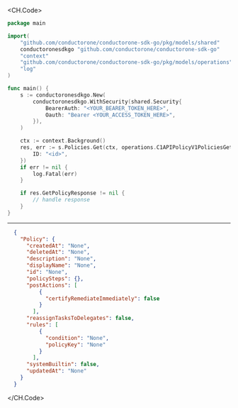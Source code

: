 
<CH.Code>
```go Get.go
package main

import(
	"github.com/conductorone/conductorone-sdk-go/pkg/models/shared"
	conductoronesdkgo "github.com/conductorone/conductorone-sdk-go"
	"context"
	"github.com/conductorone/conductorone-sdk-go/pkg/models/operations"
	"log"
)

func main() {
    s := conductoronesdkgo.New(
        conductoronesdkgo.WithSecurity(shared.Security{
            BearerAuth: "<YOUR_BEARER_TOKEN_HERE>",
            Oauth: "Bearer <YOUR_ACCESS_TOKEN_HERE>",
        }),
    )

    ctx := context.Background()
    res, err := s.Policies.Get(ctx, operations.C1APIPolicyV1PoliciesGetRequest{
        ID: "<id>",
    })
    if err != nil {
        log.Fatal(err)
    }

    if res.GetPolicyResponse != nil {
        // handle response
    }
}
```
---

```json Example Response
  {
    "Policy": {
      "createdAt": "None",
      "deletedAt": "None",
      "description": "None",
      "displayName": "None",
      "id": "None",
      "policySteps": {},
      "postActions": [
          {
            "certifyRemediateImmediately": false
          }
        ],
      "reassignTasksToDelegates": false,
      "rules": [
          {
            "condition": "None",
            "policyKey": "None"
          }
        ],
      "systemBuiltin": false,
      "updatedAt": "None"
    }
  }
```
</CH.Code>
